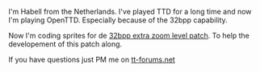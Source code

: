I'm Habell from the Netherlands.
I've played TTD for a long time and now I'm playing OpenTTD. Especially because of the 32bpp capability.

Now I'm coding sprites for de [[en/Community/NewGRF/Playing with 32 bpp graphics|32bpp extra zoom level patch]]. To help the developement of this patch along.

If you have questions just PM me on [http://www.tt-forums.net/memberlist.php?mode=viewprofile&u=2279 tt-forums.net]